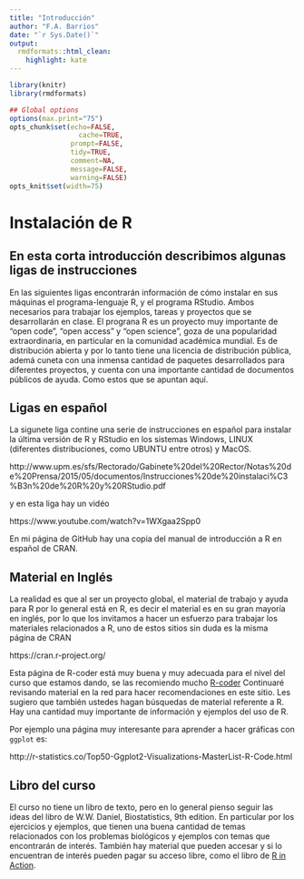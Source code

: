 ```yaml
---
title: "Introducción"
author: "F.A. Barrios"
date: "`r Sys.Date()`"
output:
  rmdformats::html_clean:
    highlight: kate
---
```



```r
library(knitr)
library(rmdformats)

## Global options
options(max.print="75")
opts_chunk$set(echo=FALSE,
	             cache=TRUE,
               prompt=FALSE,
               tidy=TRUE,
               comment=NA,
               message=FALSE,
               warning=FALSE)
opts_knit$set(width=75)
```

# Instalación de R  
## En esta corta introducción describimos algunas ligas de instrucciones  

En las siguientes ligas encontrarán información de cómo instalar en sus máquinas el programa-lenguaje R, y el 
programa RStudio.  Ambos necesarios para trabajar los ejemplos, tareas y proyectos que se desarrollarán en clase.
El prograna R es un proyecto muy importante de "open code", "open access" y "open science", goza de una popularidad
extraordinaria, en particular en la comunidad académica mundial. Es de distribución abierta y por lo tanto tiene una
licencia de distribución pública, ademá cuneta con una inmensa cantidad de paquetes desarrollados para diferentes
proyectos, y cuenta con una importante cantidad de documentos públicos de ayuda. Como estos que se apuntan aquí.  

## Ligas en español  
La sigunete liga contine una serie de instrucciones en español para instalar la última versión de R y RStudio en
los sistemas Windows, LINUX (diferentes distribuciones, como UBUNTU entre otros) y MacOS.  

http://www.upm.es/sfs/Rectorado/Gabinete%20del%20Rector/Notas%20de%20Prensa/2015/05/documentos/Instrucciones%20de%20instalaci%C3%B3n%20de%20R%20y%20RStudio.pdf  

y en esta liga hay un vidéo 

https://www.youtube.com/watch?v=1WXgaa2Spp0

En mi página de GitHub hay una copia del manual de introducción a R en español de CRAN.  

## Material en Inglés  
La realidad es que al ser un proyecto global, el material de trabajo y ayuda para R por lo general está en R, es decir el
material es en su gran mayoría en inglés, por lo que los invitamos a hacer un esfuerzo para trabajar los materiales
relacionados a R, uno de estos sitios sin duda es la misma página de CRAN  

https://cran.r-project.org/  

Esta página de R-coder está muy buena y muy adecuada para el nivel del curso que estamos dando, se las recomiendo mucho [R-coder](https://r-coder.com/r-introduction/) Continuaré revisando material en la red para hacer recomendaciones en este sitio. Les sugiero que también ustedes hagan búsquedas de material referente a R.  Hay una cantidad muy importante de información y ejemplos del uso de R.  

Por ejemplo una página muy interesante para aprender a hacer gráficas con `ggplot` es:   

http://r-statistics.co/Top50-Ggplot2-Visualizations-MasterList-R-Code.html  

## Libro del curso  
El curso no tiene un libro de texto, pero en lo general pienso seguir las ideas del libro de W.W. Daniel, Biostatistics, 9th edition. En particular por los ejercicios y ejemplos, que tienen una buena cantidad de temas relacionados con los problemas biológicos y ejemplos con temas que encontrarán de interés.  También hay material que pueden accesar y si lo encuentran de interés pueden pagar su acceso libre, como el libro de [R in Action](https://livebook.manning.com/book/r-in-action-third-edition/copyright-2020-manning-publications/v-8/5).  

